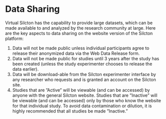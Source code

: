 # Data Sharing

Virtual Silcton has the capability to provide large datasets, which can be made available to and analyzed by the research community at large. Here are the key aspects to data sharing on the website version of the Silcton platform: 

1. Data will not be made public unless individual participants agree to release their anonymized data via the Web Data Release form.
2. Data will not be made public for studies until 3 years after the study has been created (unless the study experimenter chooses to release the data earlier).
3. Data will be download-able from the Silcton experimenter interface by any researcher who requests and is
granted an account on the Silcton site.
4. Studies that are ”Active” will be viewable (and can be accessed) by anyone with the general Silcton website. Studies that are ”Inactive” will be viewable (and can be accessed) only by those who know the website for that individual study. To avoid data contamination or dilution, it is highly recommended that all studies be made ”Inactive.”